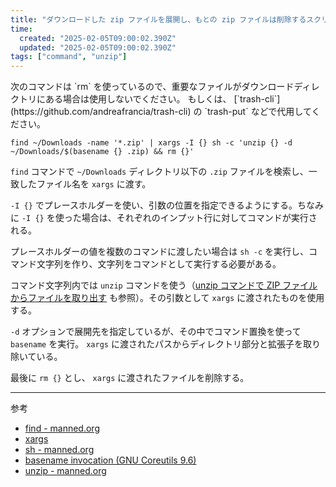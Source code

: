 ```yaml
---
title: "ダウンロードした zip ファイルを展開し、もとの zip ファイルは削除するスクリプト"
time:
  created: "2025-02-05T09:00:02.390Z"
  updated: "2025-02-05T09:00:02.390Z"
tags: ["command", "unzip"]
---
```


<Callout type="caution">
次のコマンドは `rm` を使っているので、重要なファイルがダウンロードディレクトリにある場合は使用しないでください。
もしくは、 [`trash-cli`](https://github.com/andreafrancia/trash-cli) の `trash-put` などで代用してください。
</Callout>

```shell
find ~/Downloads -name '*.zip' | xargs -I {} sh -c 'unzip {} -d ~/Downloads/$(basename {} .zip) && rm {}'
```

`find` コマンドで `~/Downloads` ディレクトリ以下の `.zip` ファイルを検索し、一致したファイル名を `xargs` に渡す。

`-I {}` でプレースホルダーを使い、引数の位置を指定できるようにする。ちなみに `-I {}` を使った場合は、それぞれのインプット行に対してコマンドが実行される。

プレースホルダーの値を複数のコマンドに渡したい場合は `sh -c` を実行し、コマンド文字列を作り、文字列をコマンドとして実行する必要がある。

コマンド文字列内では `unzip` コマンドを使う（[unzip コマンドで ZIP ファイルからファイルを取り出す](/notes/command-unzip) も参照）。その引数として `xargs` に渡されたものを使用する。

`-d` オプションで展開先を指定しているが、その中でコマンド置換を使って `basename` を実行。 `xargs` に渡されたパスからディレクトリ部分と拡張子を取り除いている。

最後に `rm {}` とし、 `xargs` に渡されたファイルを削除する。

---

参考

- [find - manned.org](https://manned.org/find)
- [xargs](https://pubs.opengroup.org/onlinepubs/9699919799/utilities/xargs.html)
- [sh - manned.org](https://manned.org/sh)
- [basename invocation (GNU Coreutils 9.6)](https://www.gnu.org/software/coreutils/manual/html_node/basename-invocation.html#basename-invocation)
- [unzip - manned.org](https://manned.org/unzip)

